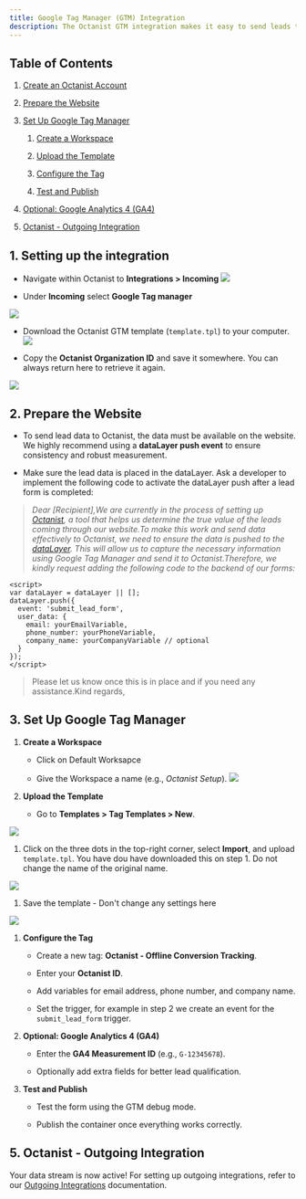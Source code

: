 ```yaml
---
title: Google Tag Manager (GTM) Integration
description: The Octanist GTM integration makes it easy to send leads to Octanist. Follow these steps to quickly set up the integration.
---
```


## Table of Contents

1. [Create an Octanist Account](#1-create-an-octanist-account)

2. [Prepare the Website](#2-prepare-the-website)

3. [Set Up Google Tag Manager](#3-set-up-google-tag-manager)

   1. [Create a Workspace](#create-a-workspace)

   2. [Upload the Template](#upload-the-template)

   3. [Configure the Tag](#configure-the-tag)

   4. [Test and Publish](#test-and-publish)

4. [Optional: Google Analytics 4 (GA4)](#4-optional-google-analytics-4-ga4)

5. [Octanist - Outgoing Integration](#5-octanist-outgoing-integration)

## 1. Setting up the integration

* Navigate within Octanist to **Integrations > Incoming** ![](images/incoming-gtm-clickonincoming.jpg)

* Under **Incoming** select **Google Tag manager**

![](images/incoming-gtm-clickongtm.jpg)

* Download the Octanist GTM template (`template.tpl`) to your computer.![](images/incoming-gtm-clickondownloadtemplate.jpg)

* Copy the **Octanist Organization ID** and save it somewhere. You can always return here to retrieve it again.

![](images/incoming-gtm-copyoctanistid.jpg)

## 2. Prepare the Website

* To send lead data to Octanist, the data must be available on the website. We highly recommend using a **dataLayer push event** to ensure consistency and robust measurement.

* Make sure the lead data is placed in the dataLayer. Ask a developer to implement the following code to activate the dataLayer push after a lead form is completed:

> *Dear \[Recipient],We are currently in the process of setting up* [*Octanist*](https://octanist.com/)*, a tool that helps us determine the true value of the leads coming through our website.To make this work and send data effectively to Octanist, we need to ensure the data is pushed to the* [*dataLayer*](https://developers.google.com/tag-platform/tag-manager/datalayer)*. This will allow us to capture the necessary information using Google Tag Manager and send it to Octanist.Therefore, we kindly request adding the following code to the backend of our forms:*

```tsx
<script>
var dataLayer = dataLayer || [];
dataLayer.push({
  event: 'submit_lead_form',
  user_data: {
    email: yourEmailVariable,
    phone_number: yourPhoneVariable,
    company_name: yourCompanyVariable // optional
  }
});
</script>
```

> Please let us know once this is in place and if you need any assistance.Kind regards,

## 3. Set Up Google Tag Manager

1. **Create a Workspace**

   * Click on Default Worksapce

   * Give the Workspace a name (e.g., *Octanist Setup*).
     ![](images/image.png)

2. **Upload the Template**

   * Go to **Templates > Tag Templates > New**.

![](images/uploadthetemplate.png)

1. Click on the three dots in the top-right corner, select **Import**, and upload `template.tpl`. You have dou have downloaded this on step 1. Do not change the name of the original name.

![](images/6bbb08b8-0b1b-4eab-83f1-76f051af9fc0.png)

1. Save the template - Don't change any settings here

![](images/850cd330-08af-48a6-a91a-e497b5fc1772.png)

1. **Configure the Tag**

   * Create a new tag: **Octanist - Offline Conversion Tracking**.

   * Enter your **Octanist ID**.

   * Add variables for email address, phone number, and company name.

   * Set the trigger, for example in step 2 we create an event for the `submit_lead_form` trigger.

2. **Optional: Google Analytics 4 (GA4)**

   * Enter the **GA4 Measurement ID** (e.g., `G-12345678`).

   * Optionally add extra fields for better lead qualification.

3. **Test and Publish**

   * Test the form using the GTM debug mode.

   * Publish the container once everything works correctly.

## 5. Octanist - Outgoing Integration

Your data stream is now active! For setting up outgoing integrations, refer to our [Outgoing Integrations](https://docs.octanist.com/outgoing-integrations/google-ads/) documentation.